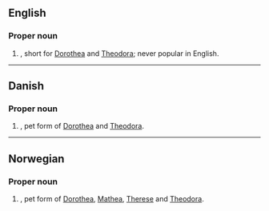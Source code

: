 {{see|thea}}
==English==

===Proper noun===
{{en-proper noun}}

# {{given name|female}}, short for [[Dorothea]] and [[Theodora]]; never popular in English.

----

==Danish==

===Proper noun===
{{infl|da|proper noun}}

# {{given name|female||da:}}, pet form of [[Dorothea]] and [[Theodora]].

----

==Norwegian==

===Proper noun===
{{infl|no|proper noun}}

# {{given name|female||no:}}, pet form of [[Dorothea]], [[Mathea]], [[Therese]] and [[Theodora]].